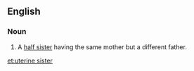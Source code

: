 ==English==

===Noun===
{{en-noun}}

# A [[half sister]] having the same mother but a different father.

[[et:uterine sister]]